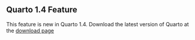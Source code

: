 ::: {.callout-note}
## Quarto 1.4 Feature

This feature is new in Quarto 1.4. Download the latest version of Quarto at the [download page](/docs/download/index.qmd)
:::
